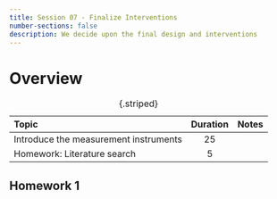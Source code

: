 ---
title: Session 07 - Finalize Interventions
number-sections: false
description: We decide upon the final design and interventions
---

# Overview

| Topic                                 | Duration | Notes |
| :------------------------------------ | :------: | ----- |
| Introduce the measurement instruments |    25    |       |
| Homework: Literature search           |    5     |       |

: {.striped}



## Homework 1